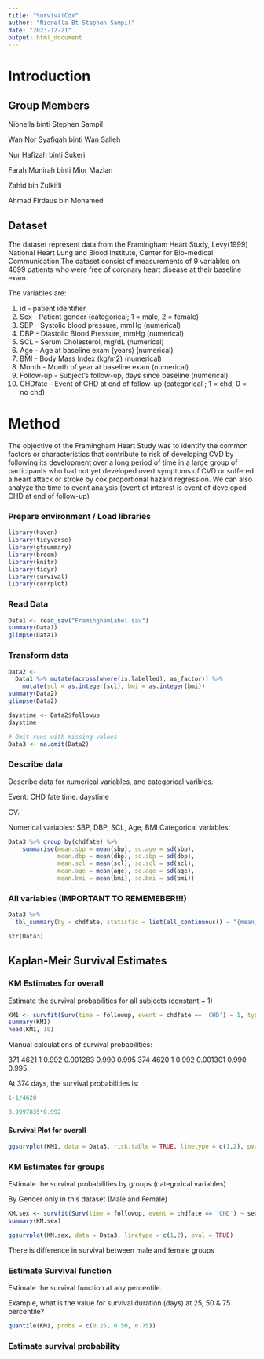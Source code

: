 ```yaml
---
title: "SurvivalCox"
author: "Nionella Bt Stephen Sampil"
date: "2023-12-21"
output: html_document
---
```


# Introduction

## Group Members

Nionella binti Stephen Sampil

Wan Nor Syafiqah binti Wan Salleh

Nur Hafizah binti Sukeri

Farah Munirah binti Mior Mazlan

Zahid bin Zulkifli

Ahmad Firdaus bin Mohamed

## Dataset

The dataset represent data from the Framingham Heart Study, Levy(1999) National Heart Lung and Blood Institute, Center for Bio-medical Communication.The dataset consist of measurements of 9 variables on 4699 patients who were free of coronary heart disease at their baseline exam. 

The variables are:

1. id - patient identifier 
2. Sex - Patient gender (categorical; 1 = male, 2 = female)
3. SBP - Systolic blood pressure, mmHg (numerical)
4. DBP - Diastolic Blood Pressure, mmHg (numerical)
5. SCL - Serum Cholesterol, mg/dL (numerical)
6. Age - Age at baseline exam (years) (numerical)
7. BMI - Body Mass Index (kg/m2) (numerical)
8. Month - Month of year at baseline exam (numerical)
9. Follow-up - Subject's follow-up, days since baseline (numerical)
10. CHDfate - Event of CHD at end of follow-up (categorical ; 1 = chd, 0 = no chd)

# Method

The objective of the Framingham Heart Study was to identify the common factors or characteristics that contribute to risk of developing CVD by following its development over a long period of time in a large group of participants who had not yet developed overt symptoms of CVD or suffered a heart attack or stroke by cox proportional hazard regression. We can also analyze the time to event analysis (event of interest is event of developed CHD at end of follow-up)


### Prepare environment / Load libraries

```r
library(haven)
library(tidyverse)
library(gtsummary)
library(broom)
library(knitr)
library(tidyr)
library(survival)
library(corrplot)
```

### Read Data 

```r
Data1 <- read_sav("FraminghamLabel.sav")
summary(Data1)
glimpse(Data1)
```

### Transform data

```r
Data2 <-
  Data1 %>% mutate(across(where(is.labelled), as_factor)) %>%
    mutate(scl = as.integer(scl), bmi = as.integer(bmi))
summary(Data2)
glimpse(Data2)
```

```r
daystime <- Data2$followup
daystime
```

```r
# Omit rows with missing values
Data3 <- na.omit(Data2)
```


### Describe data

Describe data for numerical variables, and categorical varibles.

Event: CHD fate
time: daystime


CV:

Numerical variables: SBP, DBP, SCL, Age, BMI
Categorical variables:

```r
Data3 %>% group_by(chdfate) %>%
    summarise(mean.sbp = mean(sbp), sd.age = sd(sbp), 
              mean.dbp = mean(dbp), sd.sbp = sd(dbp),
              mean.scl = mean(scl), sd.scl = sd(scl),
              mean.age = mean(age), sd.age = sd(age),
              mean.bmi = mean(bmi), sd.bmi = sd(bmi))
```

### All variables (IMPORTANT TO REMEMEBER!!!)

```r
Data3 %>% 
  tbl_summary(by = chdfate, statistic = list(all_continuous() ~ "{mean}, ({sd})", all_categorical() ~ "{n} /{N} ({p}%)"))
```

```r
str(Data3)
```

## Kaplan-Meir Survival Estimates 

### KM Estimates for overall 

Estimate the survival probabilities for all subjects (constant ~ 1)

```r
KM1 <- survfit(Surv(time = followup, event = chdfate == 'CHD') ~ 1, type = "kaplan-meier", data = Data3)
summary(KM1)
head(KM1, 10)
```
Manual calculations of survival probabilities:

 371   4621       1    0.992 0.001283        0.990        0.995
 374   4620       1    0.992 0.001301        0.990        0.995

At 374 days, the survival probabilities is:

```r
1-1/4620
```
```r
0.9997835*0.992
```
#### Survival Plot for overall

```r
ggsurvplot(KM1, data = Data3, risk.table = TRUE, linetype = c(1,2), pval = TRUE)
```


### KM Estimates for groups

Estimate the survival probabilities by groups (categorical variables)

By Gender only in this dataset (Male and Female)

```r
KM.sex <- survfit(Surv(time = followup, event = chdfate == 'CHD') ~ sex, type = "kaplan-meier", data = Data3)
summary(KM.sex)
```

```r
ggsurvplot(KM.sex, data = Data3, linetype = c(1,2), pval = TRUE)
```

There is difference in survival between male and female groups

### Estimate Survival function

Estimate the survival function at any percentile.

Example, what is the value for survival duration (days) at 25, 50 & 75 percentile?

```r
quantile(KM1, probs = c(0.25, 0.50, 0.75))
```


### Estimate survival probability




